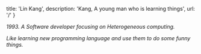 
  title: 'Lin Kang',
  description: 'Kang, A young man who is learning things',
  url: '/'
}


_1993. A Software developer focusing on Heterogeneous computing._

_Like learning new programming language and use them to do some funny things._


